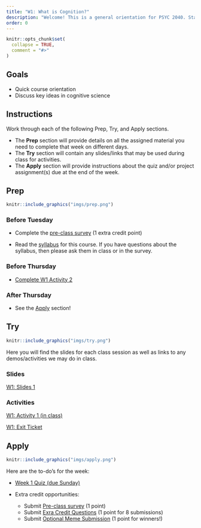 ```yaml
---
title: "W1: What is Cognition?"
description: "Welcome! This is a general orientation for PSYC 2040. Start here to learn more about how this course will work. We will cover the basics of cognition this week."
order: 0 
---
```


```r
knitr::opts_chunk$set(
  collapse = TRUE,
  comment = "#>"
)
```

## Goals

- Quick course orientation
- Discuss key ideas in cognitive science

## Instructions 

Work through each of the following Prep, Try, and Apply sections. 

- The **Prep** section will provide details on all the assigned material you need to complete that week on different days. 
- The  **Try** section will contain any slides/links that may be used during class for activities. 
- The  **Apply** section will provide instructions about the quiz and/or project assignment(s) due at the end of the week.

## Prep


:::::{.card .border .border-2 .border-info}
:::: {.grid .g-0}
::: {.g-col-3}
:::: {.card-body}

```r
knitr::include_graphics("imgs/prep.png")
```

::::
:::

::: {.g-col-9}
:::: {.card-body}
### Before Tuesday

- Complete the <span style="color:#508AB0"><a href="https://bowdoin.instructure.com/courses/6946/modules/items/430480" target="_blank">pre-class survey</a></span> (1 extra credit point)

- Read the [syllabus](../course_docs/syllabus.html) for this course. If you have questions about the syllabus, then please ask them in class or in the survey.

### Before Thursday

- <span style="color:#508AB0"><a href="https://bowdoin.instructure.com/courses/6946/assignments/74031" target="_blank">Complete W1 Activity 2</a></span>

### After Thursday

- See the [Apply](#apply) section!

::::
:::
::::
:::::

## Try {.mt-5}

:::::{.card .border .border-2 .border-info}
:::: {.grid .g-0}
::: {.g-col-3}
:::: {.card-body}

```r
knitr::include_graphics("imgs/try.png")
```

::::
:::

::: {.g-col-9}
:::: {.card-body}

Here you will find the slides for each class session as well as links to any demos/activities we may do in class.

### Slides

<a class="btn btn-outline-info" href="../../slides/W1_getting_started.pdf" role="button" target="_blank">W1: Slides 1</a>

<!-- <a class="btn btn-outline-info" href="../../slides/W1_research_design.pdf" role="button" target="_blank">W1: Slides 2</a> -->

### Activities

<a class="btn btn-outline-info" href="https://bowdoin.instructure.com/courses/6946/modules/items/431383" role="button" target="_blank">W1: Activity 1 (in class)</a>

<a class="btn btn-outline-info" href="https://bowdoin.instructure.com/courses/6946/modules/items/431376" role="button" target="_blank">W1: Exit Ticket</a>


::::
:::


::::
:::::

## Apply {.mt-5}

:::::{.card .border .border-2 .border-info}
:::: {.grid .g-0}
::: {.g-col-3}
:::: {.card-body}

```r
knitr::include_graphics("imgs/apply.png")
```

::::
:::

::: {.g-col-9}
:::: {.card-body}

Here are the to-do's for the week:

- <span style="color:#508AB0"><a href="https://bowdoin.instructure.com/courses/6946/modules/items/430476" target="_blank">Week 1 Quiz (due Sunday)</a></span>

- Extra credit opportunities:
  - Submit <span style="color:#508AB0"><a href="https://bowdoin.instructure.com/courses/6946/modules/items/430480" target="_blank">Pre-class survey</a></span> (1 point)
  - Submit <span style="color:#508AB0"><a href="https://bowdoin.instructure.com/courses/6946/modules/items/435418" target="_blank">Exra Credit Questions</a></span> (1 point for 8 submissions)
  - Submit <span style="color:#508AB0"><a href="https://bowdoin.instructure.com/courses/6946/modules/items/435419" target="_blank">Optional Meme Submission</a></span> (1 point for winners!)



::::
:::


::::
:::::

